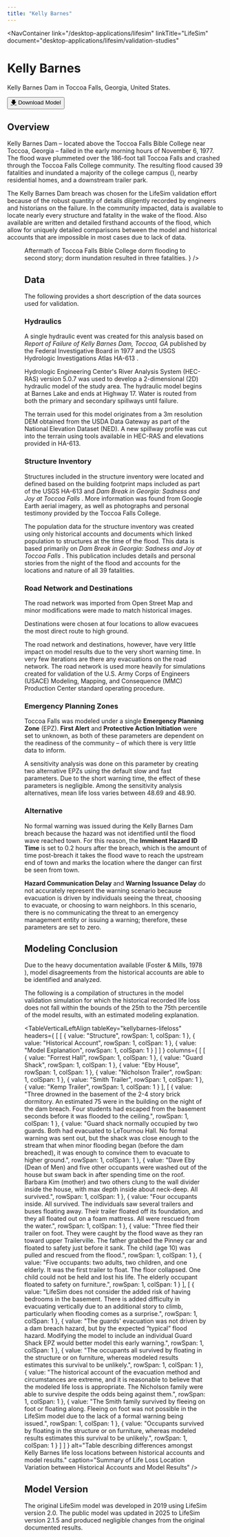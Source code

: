 ```yaml
---
title: "Kelly Barnes"
---
```



<NavContainer 
  link="/desktop-applications/lifesim"
  linkTitle="LifeSim"
  document="desktop-applications/lifesim/validation-studies"
></NavContainer>

# Kelly Barnes

Kelly Barnes Dam in Toccoa Falls, Georgia, United States.

<Button href="https://www.rmc.usace.army.mil/Software/LifeSim/"><u>🡇</u> Download Model</Button>

## Overview

Kelly Barnes Dam – located above the Toccoa Falls Bible College near Toccoa, Georgia – failed in the early morning hours of November 6, 1977. The flood 
wave plummeted over the 186-foot tall Toccoa Falls and crashed through the Toccoa Falls College community. The resulting flood caused 39 fatalities and inundated 
a majority of the college campus (<FigReference figKey="dorm-flooded"/>), nearby residential homes, and a downstream trailer park.

The Kelly Barnes Dam breach was chosen for the LifeSim validation effort because of the robust quantity of details diligently recorded by engineers 
and historians on the failure. In the community impacted, data is available to locate nearly every structure and fatality in the wake of the flood. Also available are 
written and detailed firsthand accounts of the flood, which allow for uniquely detailed comparisons between the model and historical accounts that are impossible 
in most cases due to lack of data. 

<Figure
  figKey="dorm-flooded"
  src="figures/desktop-applications/lifesim/validation-studies/v1.0/figures/figure6.png"
  alt="Downstream dorm flooded to the second floor and resulted in three deaths."
  caption={
    <>
      Aftermath of Toccoa Falls Bible College dorm flooding to second story; dorm inundation resulted in three fatalities. <Citation citationKey="damfailures_barnes"/>
    </>
  }
/>

## Data

The following provides a short description of the data sources used for validation. 

### Hydraulics

A single hydraulic event was created for this analysis based on *Report of Failure of Kelly Barnes Dam, Toccoa, GA* published by the Federal Investigative Board 
in 1977 <Citation citationKey="FIB1977"/> and the USGS Hydrologic Investigations Atlas HA-613 <Citation citationKey="Sanders1979"/>.

Hydrologic Engineering Center's River Analysis System (HEC-RAS) version 5.0.7 was used to develop a 2-dimensional (2D) hydraulic model of the study area. The hydraulic model begins at Barnes Lake and ends at Highway 17. 
Water is routed from both the primary and secondary spillways until failure.

The terrain used for this model originates from a 3m resolution DEM obtained from the USDA Data Gateway as part of the National Elevation Dataset (NED). 
A new spillway profile was cut into the terrain using tools available in HEC-RAS and elevations provided in HA-613.

### Structure Inventory

Structures included in the structure inventory were located and defined based on the building footprint maps included as part of the USGS HA-613 <Citation citationKey="Sanders1979"/> 
and *Dam Break in 
Georgia: Sadness and Joy at Toccoa Falls* <Citation citationKey="Foster1978"/>. More information was found from Google Earth aerial imagery, as well as 
photographs and personal testimony provided by the Toccoa Falls College.  

The population data for the structure inventory was created using only historical accounts and documents which linked population to structures at the time 
of the flood. This data is based primarily on *Dam Break in Georgia: Sadness and Joy at Toccoa Falls* <Citation citationKey="Foster1978"/>. This publication includes details and personal stories 
from the night of the flood and accounts for the locations and nature of all 39 fatalities. 

### Road Network and Destinations

The road network was imported from Open Street Map <Citation citationKey="OSM"/> and minor modifications were made to match historical images.

Destinations were chosen at four locations to allow evacuees the most direct route to high ground. 

The road network and destinations, however, have very little impact on model results due to the very short warning time. In very few iterations are there 
any evacuations on the road network. The road network is used more heavily for simulations created for validation of the U.S. Army Corps of Engineers (USACE)
Modeling, Mapping, and Consequence (MMC) Production Center standard operating procedure.

### Emergency Planning Zones

Toccoa Falls was modeled under a single **Emergency Planning Zone** (EPZ). **First Alert** and **Protective Action Initiation** were set to unknown, as both of these 
parameters are dependent on the readiness of the community – of which there is very little data to inform. 

A sensitivity analysis was done on this parameter by creating two alternative EPZs using the default slow and fast parameters. Due to the short warning 
time, the effect of these parameters is negligible. Among the sensitivity analysis alternatives, mean life loss varies between 48.69 and 48.90.

### Alternative

No formal warning was issued during the Kelly Barnes Dam breach because the hazard was not identified until the flood wave reached town. For this reason, 
the **Imminent Hazard ID Time** is set to 0.2 hours after the breach, which is the amount of time post-breach it takes the flood wave to reach the upstream end of 
town and marks the location where the danger can first be seen from town. 

**Hazard Communication Delay** and **Warning Issuance Delay** do not accurately represent the warning scenario because evacuation is driven by individuals seeing 
the threat, choosing to evacuate, or choosing to warn neighbors. In this scenario, there is no communicating the threat to an emergency management entity 
or issuing a warning; therefore, these parameters are set to zero.

## Modeling Conclusion

Due to the heavy documentation available (Foster & Mills, 1978 <Citation citationKey="Foster1978"/>), model disagreements from the historical accounts are able to be
identified and analyzed.

The following is a compilation of structures in the model validation simulation for which the historical recorded life loss does not fall within the bounds of the 25th 
to the 75th percentile of the model results, with an estimated modeling explanation.

<TableVerticalLeftAlign
  tableKey="kellybarnes-lifeloss"
  headers={
[
    [
      { value: "Structure", rowSpan: 1, colSpan: 1 },
      { value: "Historical Account", rowSpan: 1, colSpan: 1 },
      { value: "Model Explanation", rowSpan: 1, colSpan: 1 }
    ]
  ]
  }
  columns={
[
    [
      { value: "Forrest Hall", rowSpan: 1, colSpan: 1 },
      { value: "Guard Shack", rowSpan: 1, colSpan: 1 },
      { value: "Eby House", rowSpan: 1, colSpan: 1 },
      { value: "Nicholson Trailer", rowSpan: 1, colSpan: 1 },
      { value: "Smith Trailer", rowSpan: 1, colSpan: 1 },
      { value: "Kemp Trailer", rowSpan: 1, colSpan: 1 }
    ],
    [
      { value: "Three drowned in the basement of the 2-4 story brick dormitory. An estimated 75 were in the building on the night of the dam breach. Four students had escaped from the basement seconds before it was flooded to the ceiling.", rowSpan: 1, colSpan: 1 },
      { value: "Guard shack normally occupied by two guards. Both had evacuated to LeTournou Hall. No formal warning was sent out, but the shack was close enough to the stream that when minor flooding began (before the dam breached), it was enough to convince them to evacuate to higher ground.", rowSpan: 1, colSpan: 1 },
      { value: "Dave Eby (Dean of Men) and five other occupants were washed out of the house but swam back in after spending time on the roof. Barbara Kim (mother) and two others clung to the wall divider inside the house, with max depth inside about neck-deep. All survived.", rowSpan: 1, colSpan: 1 },
      { value: "Four occupants inside. All survived. The individuals saw several trailers and buses floating away. Their trailer floated off its foundation, and they all floated out on a foam mattress. All were rescued from the water.", rowSpan: 1, colSpan: 1 },
      { value: "Three fled their trailer on foot. They were caught by the flood wave as they ran toward upper Trailerville. The father grabbed the Pinney car and floated to safety just before it sank. The child (age 10) was pulled and rescued from the flood.", rowSpan: 1, colSpan: 1 },
      { value: "Five occupants: two adults, two children, and one elderly. It was the first trailer to float. The floor collapsed. One child could not be held and lost his life. The elderly occupant floated to safety on furniture.", rowSpan: 1, colSpan: 1 }
    ],
    [
      { value: "LifeSim does not consider the added risk of having bedrooms in the basement. There is added difficulty in evacuating vertically due to an additional story to climb, particularly when flooding comes as a surprise.", rowSpan: 1, colSpan: 1 },
      { value: "The guards' evacuation was not driven by a dam breach hazard, but by the expected “typical” flood hazard. Modifying the model to include an individual Guard Shack EPZ would better model this early warning.", rowSpan: 1, colSpan: 1 },
      { value: "The occupants all survived by floating in the structure or on furniture, whereas modeled results estimates this survival to be unlikely.", rowSpan: 1, colSpan: 1 },
      { value: "The historical account of the evacuation method and circumstances are extreme, and it is reasonable to believe that the modeled life loss is appropriate. The Nicholson family were able to survive despite the odds being against them.", rowSpan: 1, colSpan: 1 },
      { value: "The Smith family survived by fleeing on foot or floating along. Fleeing on foot was not possible in the LifeSim model due to the lack of a formal warning being issued.", rowSpan: 1, colSpan: 1 },
      { value: "Occupants survived by floating in the structure or on furniture, whereas modeled results estimates this survival to be unlikely.", rowSpan: 1, colSpan: 1 }
    ]
  ]
  }
  alt="Table describing differences amongst Kelly Barnes life loss locations between historical accounts and model results."
  caption="Summary of Life Loss Location Variation between Historical Accounts and Model Results"
/>

## Model Version

The original LifeSim model was developed in 2019 using LifeSim version 2.0. The public model was updated in 2025 to LifeSim version 2.1.5 and produced 
negligible changes from the original documented results. 

<CitationFootnote />